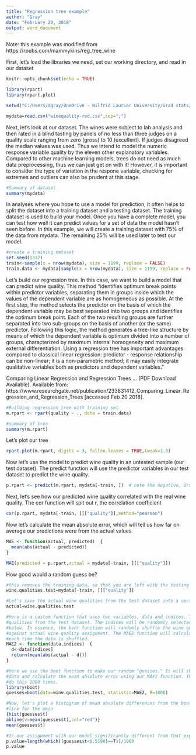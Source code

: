 ```yaml
---
title: "Regression tree example"
author: "Gray"
date: "February 20, 2018"
output: word_document
---
```

Note: this example was modified from https://rpubs.com/mammykins/reg_tree_wine

First, let's load the libraries we need, set our working directory, and read in our dataset
```r
knitr::opts_chunk$set(echo = TRUE)

library(rpart)
library(rpart.plot)

setwd("C:/Users/dgray/OneDrive - Wilfrid Laurier University/Grad stats/Winter 2018/Homework")

mydata=read.csv("winequality-red.csv",sep=";")

```


Next, let's look at our dataset. The wines were subject to lab analysis and then rated in a blind tasting by panels of no less than three judges on a quality scale ranging from zero (gross) to 10 (excellent). If judges disagreed the median values was used. Thus we intend to model the numeric response variable quality by the eleven other explanatory variables. Compared to other machine learning models, trees do not need as much data preprocessing, thus we can just get on with it! However, it is important to consider the type of variation in the respone variable, checking for extremes and outliers can also be prudent at this stage.
```r
#Summary of dataset
summary(mydata)
```

In analyses where you hope to use a model for prediction, it often helps to split the dataset into a training dataset and a testing dataset. The training dataset is used to build your model. Once you have a complete model, you can test how well it can  predict values for a set of data the model hasn't seen before. In this example, we will create a training dataset with 75% of the data from mydata. The remaining 25% will be used later to test our model.
```r
#create a training dataset
set.seed(1337)
train<-sample(x = nrow(mydata), size = 1199, replace = FALSE)
train.data <- mydata[sample(x = nrow(mydata), size = 1199, replace = FALSE),] 
```

Let's build our regression tree. In this case,  we want to build a model that can predict wine quality. This method "identifies optimum break points within predictor variables, separating them in  groups inside which the values of the dependent variable are as homogeneous as possible. At the first step, the method selects the predictor on the basis of which the dependent variable may be best separated into two groups and identifies the optimum break point. Each of the two resulting groups are further separated into two  sub-groups  on the basis of another (or the same) predictor. Following this logic, the method generates a tree-like structure by means of which the dependent variable is optimum divided into a  number of  groups, characterized  by  maximum  internal homogeneity  and maximum external differentiation. Using a regression tree has important advantages compared to classical linear  regression: predictor  -  response relationship can be non-linear; it is a non-parametric  method; it  may  easily  integrate qualitative variables both as  predictors and dependent variables." 

Comparing Linear Regression and Regression Trees ... (PDF Download Available). Available from: https://www.researchgate.net/publication/233831412_Comparing_Linear_Regression_and_Regression_Trees [accessed Feb 20 2018].
```r
#Building regression tree with training set
m.rpart <- rpart(quality ~ ., data = train.data) 

#summary of tree
summary(m.rpart)
```


Let's plot our tree
```r
rpart.plot(m.rpart, digits = 3, fallen.leaves = TRUE,tweak=1.3)
```

Now let's use the model to predict wine quality in an untested sample (our test dataset). The predict function will use the predictor variables in our test dataset to predict the wine quality. 

```r
p.rpart <- predict(m.rpart, mydata[-train, ])  # note the negative, drops train leaving test
```

Next, let's see how our predicted wine quality correlated with the real wine quality. The cor function will spit out r, the correlation coefficient

```r
cor(p.rpart, mydata[-train, ][["quality"]],method="pearson")
```

Now let's calculate the mean absolute error, which will tell us how far on average our predictions were from the actual values

```r
MAE <- function(actual, predicted)  {
  mean(abs(actual - predicted))
}

MAE(predicted = p.rpart,actual = mydata[-train, ][["quality"]])
```

How good would a random guess be?
```r
#this removes the training data, so that you are left with the testing dataset
wine.qualities.test=mydata[-train, ][["quality"]]

#Let's save the actual wine qualities from the test dataset into a vector called actual
actual=wine.qualities.test

#Here is a custom function that uses two variables, data and indices. The data will be the wine
#qualities from the test dataset. The indices will be randomly selected when using the boot function
#below. In essence, the boot function will randomly shuffle the wine quality data and then test 
#against actual wine quality assignment. The MAE2 function will calculate the mean absolute error
#each time the data is shuffled.
MAE2 <- function(data,indices)  {
  d<-data[indices]
  return(mean(abs(actual - d)))
}

#Here we use the boot function to make our random "guesses." It will shuffle the wine quality 
#data and calculate the mean absolute error using our MAE2 function. The R=1000 means it will
#do this 1000 times. 
library(boot)
guesses=boot(data=wine.qualities.test, statistic=MAE2, R=1000)

#Now, let's plot a histogram of mean absolute differences from the bootstrap and add a red
#line for the mean
{hist(guesses$t)
abline(v=mean(guesses$t),col="red")}
mean(guesses$t)

#Is our assignment with our model significantly different from that expected by chance?
p.value=length(which((guesses$t<0.5198)==T))/1000
p.value
```

